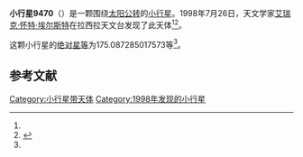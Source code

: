 {{Infobox planet
| bgcolour = #FFFFC0
| name = 9470 Jussieu
| symbol = 
| image = 
| caption = 
| discovery = yes
| discovery_ref = 
| discoverer = [[艾瑞克·怀特·埃尔斯特|艾瑞克·怀特·埃尔斯特]]
| discovery_site = [[拉西拉天文台|拉西拉天文台]] 
| discovered = 1998年7月26日
| designations = yes
| mp_name = 
| named_after = 
| alt_names = 1998 OS10/ 1981 NL1 / 1982 XO3 / 1984 BT4 / 1987 SU12
| mp_category = [[主带小行星|主带小行星]]
| orbit_ref = <ref name="a">[http://ssd.jpl.nasa.gov/sbdb.cgi?sstr=9470 9470 Jussieu] {{Wayback|url=http://ssd.jpl.nasa.gov/sbdb.cgi?sstr=9470 |date=20140831043911 }}，小行星數據庫瀏覽器（JPL Small-Body Database Browser）－[[美国国家航空航天局|美国国家航空航天局]]喷气推进实验室</ref>
| epoch = 2456400.5 (2013年4月18日更新)
| aphelion = {{convert|3.721776933255486|AU|km|3|abbr=on|lk=out}}
| perihelion = {{convert|2.577252044343671|AU|km|3|abbr=on}}
| semimajor = {{convert|3.149514488799579|AU|km|3|abbr=on}}
| eccentricity = 0.181698623
| period = 2041.567967 [[日|日]]<br />5.59[[儒略年|儒略年]]
| avg_speed = 
| inclination = 2.038689527417849
| asc_node = 163.0617929694255
| mean_anomaly = 
| arg_peri = 175.087285017573
| satellites = 
| physical_characteristics = yes
| dimensions = 
| mass = 
| density = 
| surface_grav = 
| escape_velocity = 
| sidereal_day = 
| axial_tilt = 
| pole_ecliptic_lat = 
| pole_ecliptic_lon = 
| albedo = 
| temperatures= 
| temp_name1 = 
| mean_temp_1 = 
| max_temp_1 = 
| temp_name2 = 
| max_temp_2 = 
| spectral_type = 
| abs_magnitude = 175.087285017573
}}

'''小行星9470'''（{{lang-en|9470 Jussieu}}）是一颗围绕[[太阳|太阳]][[公转|公转]]的[[小行星|小行星]]。1998年7月26日，天文学家[[艾瑞克·怀特·埃尔斯特|艾瑞克·怀特·埃尔斯特]]在拉西拉天文台发现了此天体<ref name="a" /><ref>{{cite news|title=小行星列表|url=http://cfa-www.harvard.edu/iau/lists/NumberedMPs.txt|accessdate=2013-07-08|newspaper=哈佛大学|archive-date=2008-05-17|archive-url=https://web.archive.org/web/20080517010638/http://cfa-www.harvard.edu/iau/lists/NumberedMPs.txt|dead-url=no}}</ref>。

这颗小行星的[[绝对星等|绝对星等]]为175.087285017573等<ref name="a" />。

==参考文献==
{{reflist}}
{{Minor Planet Number|[[小行星9469|小行星9469]]|[[小行星9471|小行星9471]]}}

{{小天体}}

[[Category:小行星带天体|Category:小行星带天体]]
[[Category:1998年发现的小行星|Category:1998年发现的小行星]]

{{asteroid-stub}}